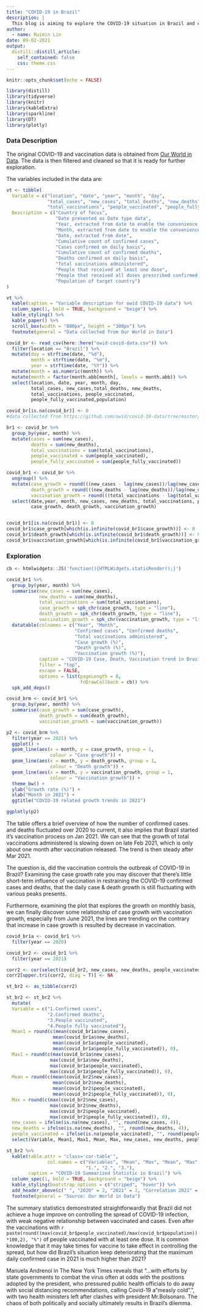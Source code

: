 ```yaml
---
title: "COVID-19 in Brazil"
description: |
  This blog is aiming to explore the COVID-19 situation in Brazil and examining whether the process of people being vaccinated had an effect on decreasing the confirmed COVID-cases in Brazil in 2021.
author:
  - name: Ruimin Lin
date: 09-02-2021
output:
  distill::distill_article:
    self_contained: false
    css: theme.css
---
```



```r
knitr::opts_chunk$set(echo = FALSE)
```

```r
library(distill)
library(tidyverse)
library(knitr)
library(kableExtra)
library(sparkline)
library(DT)
library(plotly)
```

### Data Description

The original COVID-19 and vaccination data is obtained from [Our World in Data](https://github.com/owid/covid-19-data/tree/master/public/data). The data is then filtered and cleaned so that it is ready for further exploration.

The variables included in the data are:

```r
vt <- tibble(
  Variable = c("location", "date", "year", "month", "day",
               "total_cases", "new_cases", "total_deaths", "new_deaths",
               "total_vaccinations", "people_vaccinated", "people_fully_vaccinated", "population"),
  Description = c("Country of focus",
                  "Date presented as Date type data",
                  "Year, extracted from date to enable the convenience of further exploration",
                  "Month, extracted from date to enable the convenience of further exploration",
                  "Date, extracted from date",
                  "Cumulative count of confirmed cases",
                  "Cases confirmed on daily basis",
                  "Cumulative count of confirmed deaths",
                  "Deaths confirmed on daily basis",
                  "Total vaccinations administered",
                  "People that received at least one dose",
                  "People that received all doses prescribed confirmed as fully vaccinated",
                  "Population of target country")
)
```

```r
vt %>%
  kable(caption = "Variable description for owid COVID-19 data") %>%
  column_spec(1, bold = TRUE, background = "beige") %>%
  kable_styling() %>%
  kable_paper() %>%
  scroll_box(width = "800px", height = "300px") %>%
  footnote(general = "Data collected from Our World in Data")
```


```r
covid_br <- read_csv(here::here("owid-covid-data.csv")) %>%
  filter(location == "Brazil") %>%
  mutate(day = strftime(date, "%d"),
         month = strftime(date, "%m"),
         year = strftime(date, "%Y")) %>%
  mutate(month = as.numeric(month)) %>%
  mutate(month = factor(month.abb[month], levels = month.abb)) %>%
  select(location, date, year, month, day,
         total_cases, new_cases,total_deaths, new_deaths,
         total_vaccinations, people_vaccinated,
         people_fully_vaccinated,population)

covid_br[is.na(covid_br)] <- 0
#data collected from https://github.com/owid/covid-19-data/tree/master/public/data
```




```r
br1 <- covid_br %>%
  group_by(year, month) %>%
  mutate(cases = sum(new_cases),
         deaths = sum(new_deaths),
         total_vaccinations = sum(total_vaccinations),
         people_vaccinated = sum(people_vaccinated),
         people_fully_vaccinated = sum(people_fully_vaccinated))
```



```r
covid_br1 <- covid_br %>%
  ungroup() %>%
  mutate(case_growth = round(((new_cases - lag(new_cases))/lag(new_cases))*100,2),
         death_growth = round(((new_deaths - lag(new_deaths))/lag(new_deaths))*100,2),
         vaccination_growth = round(((total_vaccinations - lag(total_vaccinations))/lag(total_vaccinations))*100,2)) %>%
  select(date,year, month, new_cases, new_deaths, total_vaccinations, people_vaccinated, people_fully_vaccinated,
         case_growth, death_growth, vaccination_growth)


covid_br1[is.na(covid_br1)] <- 0
covid_br1$case_growth[which(is.infinite(covid_br1$case_growth))] <- 0
covid_br1$death_growth[which(is.infinite(covid_br1$death_growth))] <- 0
covid_br1$vaccination_growth[which(is.infinite(covid_br1$vaccination_growth))] <- 0
```


### Exploration

```r
cb <- htmlwidgets::JS('function(){HTMLWidgets.staticRender();}')

covid_br1 %>%
  group_by(year, month) %>%
  summarise(new_cases = sum(new_cases),
            new_deaths = sum(new_deaths),
            total_vaccinations = sum(total_vaccinations),
            case_growth = spk_chr(case_growth, type = "line"),
            death_growth = spk_chr(death_growth, type = "line"),
            vaccination_growth = spk_chr(vaccination_growth, type = "line")) %>%
  datatable(colnames = c("Year", "Month",
                         "Confirmed cases", "Confirmed deaths",
                         "Total vaccinations administered",
                         "Case growth (%)",
                         "Death growth (%)",
                         "Vaccination growth (%)"),
            caption = "COVID-19 Case, Death, Vaccination trend in Brazil",
            filter = "top",
            escape = FALSE,
            options = list(pageLength = 8,
                           fnDrawCallback = cb)) %>%
  spk_add_deps()
```

```r
covid_brm <- covid_br1 %>%
  group_by(year, month) %>%
  summarise(case_growth = sum(case_growth),
            death_growth = sum(death_growth),
            vaccination_growth = sum(vaccination_growth))
```

```r
p2 <- covid_brm %>%
  filter(year == 2021) %>%
  ggplot() +
  geom_line(aes(x = month, y = case_growth, group = 1, 
                colour = "Case growth")) +
  geom_line(aes(x = month, y = death_growth, group = 1,
                colour = "Death growth")) +
  geom_line(aes(x = month, y = vaccination_growth, group = 1,
                colour = "Vaccination growth")) +
  theme_bw() +
  ylab("Growth rate (%)") +
  xlab("Month in 2021") +
  ggtitle("COVID-19 related growth trends in 2021")

ggplotly(p2)
```




The table offers a brief overview of how the number of confirmed cases and deaths fluctuated over 2020 to current, it also implies that Brazil started it's vaccination process on Jan 2021. We can see that the growth of total vaccinations administered is slowing down on late Feb 2021, which is only about one month after vaccination released. The trend is then steady after Mar 2021.

The question is, did the vaccination controls the outbreak of COVID-19 in Brazil? Examining the case growth rate you may discover that there's little short-term influence of vaccination in restraining the COVID-19 confirmed cases and deaths, that the daily case & death growth is still fluctuating with various peaks presents. 

Furthermore, examining the plot that explores the growth on monthly basis, we can finally discover some relationship of case growth with vaccination growth, especially from June 2021, the lines are trending on the contrary that increase in case growth is resulted by decrease in vaccination.

```r
covid_br1a <- covid_br1 %>%
  filter(year == 2020)
```



```r
covid_br2 <- covid_br1 %>%
  filter(year == 2021)

corr2 <- cor(select(covid_br2, new_cases, new_deaths, people_vaccinated, people_fully_vaccinated))
corr2[upper.tri(corr2, diag = T)] <- NA

st_br2 <- as_tibble(corr2)

st_br2 <- st_br2 %>%
  mutate(
  Variable = c("1.Confirmed cases",
               "2.Confirmed deaths",
               "3.People vaccinated",
               "4.People fully vaccinated"),
  Mean1 = round(c(mean(covid_br1a$new_cases),
                 mean(covid_br1a$new_deaths),
                 mean(covid_br1a$people_vaccinated),
                 mean(covid_br1a$people_fully_vaccinated)), 0),
  Max1 = round(c(max(covid_br1a$new_cases),
                max(covid_br1a$new_deaths),
                max(covid_br1a$people_vaccinated),
                max(covid_br1a$people_fully_vaccinated)), 0),
  Mean = round(c(mean(covid_br2$new_cases),
                 mean(covid_br2$new_deaths),
                 mean(covid_br2$people_vaccinated),
                 mean(covid_br2$people_fully_vaccinated)), 0),
  Max = round(c(max(covid_br2$new_cases),
                max(covid_br2$new_deaths),
                max(covid_br2$people_vaccinated),
                max(covid_br2$people_fully_vaccinated)), 0),
  new_cases = ifelse(is.na(new_cases), "", round(new_cases, 4)),
  new_deaths = ifelse(is.na(new_deaths), "", round(new_deaths, 4)),
  people_vaccinated = ifelse(is.na(people_vaccinated), "", round(people_vaccinated, 4))) %>%
  select(Variable, Mean1, Max1, Mean, Max, new_cases, new_deaths, people_vaccinated)
```


```r
st_br2 %>% 
  kable(table.attr = "class='cor-table'",
               col.names = c("Variables", "Mean", "Max", "Mean", "Max",
                             "1.", "2.", "3."),
        caption = "COVID-19 Summarized Statistic in Brazil") %>%
  column_spec(1, bold = TRUE, background = "beige") %>%
  kable_styling(bootstrap_options = c("striped", "hover")) %>%
  add_header_above(c(" ", "2020" = 2, "2021" = 2, "Correlation 2021" = 3)) %>%
  footnote(general = "Source: Our World in Data")
```


The summary statistics demonstrated straightforwardly that Brazil did not achieve a huge improve on controlling the spread of COVID-19 infection, with weak negative relationship between vaccinated and cases. Even after the vaccinations with `r paste(round((max(covid_br$people_vaccinated)/max(covid_br$population))*100,2), "%")` of people vaccinated with at least one dose. It is common knowledge that it may take times for vaccine to take effect in controlling the spread, but how did Brazil's situation keep deteriorating that the maximum daily confirmed case in 2021 is much higher than 2021? 

Manuela Andrenoi in The New York Times reveals that "...with efforts by state governments to combat the virus often at odds with the positions adopted by the president, who pressured public health officials to do away with social distancing recommendations, calling Covid-19 a "measly cold".", with two health ministers left after clashes with president Mr.Bolsonaro. The chaos of both politically and socially ultimately results in Brazil's dilemma.



